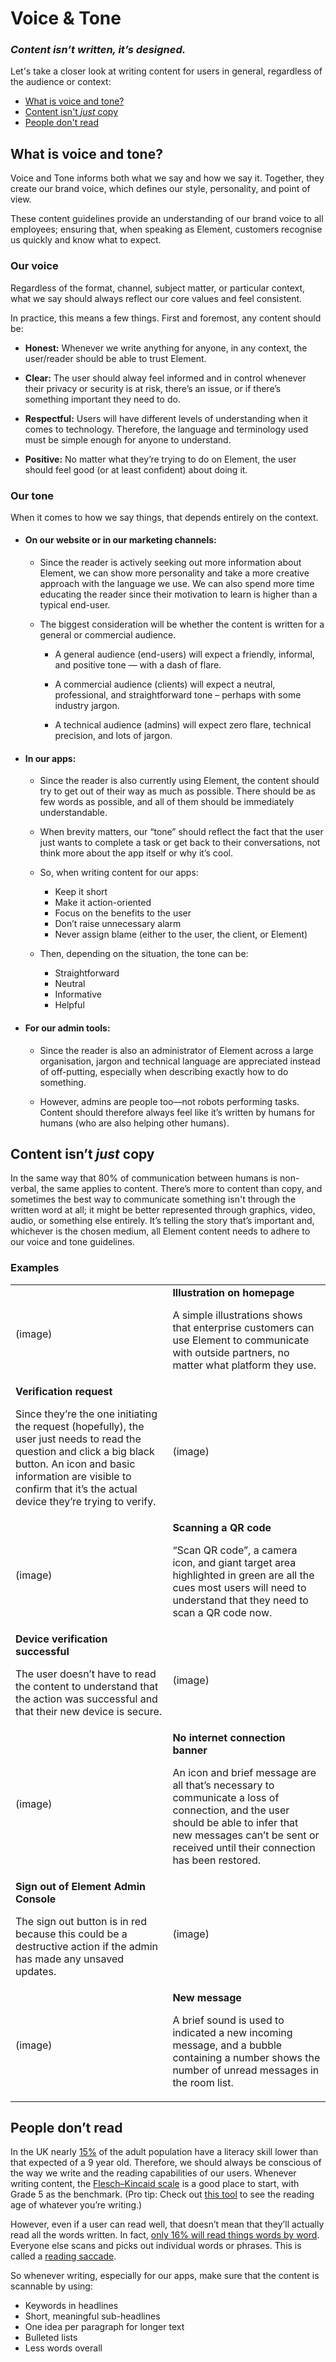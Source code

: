 
<Meta title="Content/Voice &amp; Tone" />

# Voice &amp; Tone

### _Content isn’t written, it’s designed._

Let's take a closer look at writing content for users in general, regardless of the audience or context:

- [What is voice and tone?](#voice-and-tone)
- [Content isn't _just_ copy](#content-isnt-just-copy)
- [People don't read](#people-dont-read)

## <a id="voice-and-tone"></a> What is voice and tone?

Voice and Tone informs both what we say and how we say it. Together, they create our brand voice, which defines our style, personality, and point of view.

These content guidelines provide an understanding of our brand voice to all employees; ensuring that, when speaking as Element, customers recognise us quickly and know what to expect.

### Our voice

Regardless of the format, channel, subject matter, or particular context, what we say should always reflect our core values and feel consistent.

In practice, this means a few things. First and foremost, any content should be:

- **Honest:** Whenever we write anything for anyone, in any context, the user/reader should be able to trust Element.

- **Clear:** The user should alway feel informed and in control whenever their privacy or security is at risk, there’s an issue, or if there’s something important they need to do.

- **Respectful:** Users will have different levels of understanding when it comes to technology. Therefore, the language and terminology used must be simple enough for anyone to understand.

- **Positive:** No matter what they’re trying to do on Element, the user should feel good (or at least confident) about doing it.

### Our tone

When it comes to how we say things, that depends entirely on the context.

- #### **On our website or in our marketing channels:**

  - Since the reader is actively seeking out more information about Element, we can show more personality and take a more creative approach with the language we use. We can also spend more time educating the reader since their motivation to learn is higher than a typical end-user.

  - The biggest consideration will be whether the content is written for a general or commercial audience.

    - A general audience (end-users) will expect a friendly, informal, and positive tone — with a dash of flare.

    - A commercial audience (clients) will expect a neutral, professional, and straightforward tone – perhaps with some industry jargon.

    - A technical audience (admins) will expect zero flare, technical precision, and lots of jargon.

- #### **In our apps:**

  - Since the reader is also currently using Element, the content should try to get out of their way as much as possible. There should be as few words as possible, and all of them should be immediately understandable.

  - When brevity matters, our “tone” should reflect the fact that the user just wants to complete a task or get back to their conversations, not think more about the app itself or why it’s cool.

  - So, when writing content for our apps:

    - Keep it short
    - Make it action-oriented
    - Focus on the benefits to the user
    - Don’t raise unnecessary alarm
    - Never assign blame (either to the user, the client, or Element)

  - Then, depending on the situation, the tone can be:

    - Straightforward
    - Neutral
    - Informative
    - Helpful

- #### **For our admin tools:**

  - Since the reader is also an administrator of Element across a large organisation, jargon and technical language are appreciated instead of off-putting, especially when describing exactly how to do something.

  - However, admins are people too—not robots performing tasks. Content should therefore always feel like it’s written by humans for humans (who are also helping other humans).

## <a id="content-isnt-just-copy"></a> Content isn’t _just_ copy

In the same way that 80% of communication between humans is non-verbal, the same applies to content. There’s more to content than copy, and sometimes the best way to communicate something isn't through the written word at all; it might be better represented through graphics, video, audio, or something else entirely. It’s telling the story that’s important and, whichever is the chosen medium, all Element content needs to adhere to our voice and tone guidelines.

### **Examples**

<table>
  <tr>
    <td>(image)</td>
    <td>
      <strong>Illustration on homepage</strong>
      <p>
      A simple illustrations shows that enterprise
      customers can use Element to communicate with outside partners, no matter
      what platform they use.
    </td>
  </tr>
  <tr>
    <td>
      <strong>Verification request</strong>
      <p>
      Since they’re the one initiating the request
      (hopefully), the user just needs to read the question and click a big
      black button. An icon and basic information are visible to confirm that
      it’s the actual device they’re trying to verify.
    </td>
    <td>(image)</td>
  </tr>
  <tr>
    <td>(image)</td>
    <td>
      <strong>Scanning a QR code</strong>
      <p>
      “Scan QR code”, a camera icon, and giant target
      area highlighted in green are all the cues most users will need to
      understand that they need to scan a QR code now.
    </td>
  </tr>
  <tr>
    <td>
      <strong>Device verification successful</strong>
      <p>
      The user doesn’t have to read the
      content to understand that the action was successful and that their new
      device is secure.
    </td>
    <td>(image)</td>
  </tr>
  <tr>
    <td>(image)</td>
    <td>
      <strong>No internet connection banner</strong>
      <p>
      An icon and brief message are all
      that’s necessary to communicate a loss of connection, and the user should
      be able to infer that new messages can’t be sent or received until their
      connection has been restored.
    </td>
  </tr>
  <tr>
    <td>
      <strong>Sign out of Element Admin Console</strong>
      <p>
      The sign out button is in red
      because this could be a destructive action if the admin has made any
      unsaved updates.
    </td>
    <td>(image)</td>
  </tr>
  <tr>
    <td>(image)</td>
    <td>
      <strong>New message</strong>
      <p>
      A brief sound is used to indicated a new incoming
      message, and a bubble containing a number shows the number of unread
      messages in the room list.
    </td>
  </tr>
</table>

## <a id="people-dont-read"></a> People don’t read

In the UK nearly [15%](https://literacytrust.org.uk/parents-and-families/adult-literacy/what-do-adult-literacy-levels-mean/#:~:text=This%20survey%20found%20that%2016.4,different%20ways%2C%20as%20outlined%20below.) of the adult population have a literacy skill lower than that expected of a 9 year old. Therefore, we should always be conscious of the way we write and the reading capabilities of our users. Whenever writing content, the [Flesch–Kincaid scale](https://readable.com/readability/flesch-reading-ease-flesch-kincaid-grade-level/) is a good place to start, with Grade 5 as the benchmark. (Pro tip: Check out [this tool](https://hemingwayapp.com/) to see the reading age of whatever you’re writing.)

However, even if a user can read well, that doesn’t mean that they’ll actually read all the words written. In fact, [only 16% will read things words by word](https://www.nngroup.com/articles/how-users-read-on-the-web/). Everyone else scans and picks out individual words or phrases. This is called a [reading saccade](https://en.wikipedia.org/wiki/Eye_movement_in_reading).

So whenever writing, especially for our apps, make sure that the content is scannable by using:

- Keywords in headlines
- Short, meaningful sub-headlines
- One idea per paragraph for longer text
- Bulleted lists
- Less words overall
